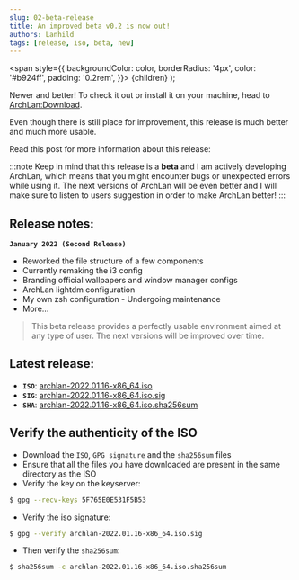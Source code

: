 ```yaml
---
slug: 02-beta-release
title: An improved beta v0.2 is now out!
authors: Lanhild
tags: [release, iso, beta, new]
---
```


  <span
    style={{
      backgroundColor: color,
      borderRadius: '4px',
      color: '#b924ff',
      padding: '0.2rem',
    }}>
    {children}
  </span>
);

Newer and better!
To check it out or install it on your machine, head to [ArchLan:Download](https://archlan.github.io/install.html).

Even though there is still place for improvement, this release is much better and much more usable.

Read this post for more information about this release:

<!-- truncate -->
:::note
Keep in mind that this release is a **beta** and I am actively developing <Highlight>ArchLan</Highlight>, which means that you might encounter bugs or unexpected errors while using it.
The next versions of ArchLan will be even better and I will make sure to
listen to users suggestion in order to make ArchLan better!
:::

## Release notes:
**`January 2022 (Second Release)`**

- Reworked the file structure of a few components
- Currently remaking the i3 config
- Branding official wallpapers and window manager configs
- ArchLan lightdm configuration
- My own zsh configuration - Undergoing maintenance
- More...

>This beta release provides a perfectly usable environment aimed at any type of user. The next versions will be improved over time.

## Latest release:

- **`ISO`**: [archlan-2022.01.16-x86_64.iso](https://github.com/archlan/releases/download/v22.01/archlan-2022.01.16-x86_64.iso)
- **`SIG`**: [archlan-2022.01.16-x86_64.iso.sig](https://github.com/archlan/releases/download/v22.01/archlan-2022.01.16-x86_64.iso.sig)
- **`SHA`**: [archlan-2022.01.16-x86_64.iso.sha256sum](https://github.com/archlan/releases/download/v22.01/archlan-2022.01.16-x86_64.iso.sha256sum)

## Verify the authenticity of the ISO
- Download the <Highlight>`ISO`</Highlight>, <Highlight>`GPG signature`</Highlight> and the <Highlight>`sha256sum`</Highlight> files
- Ensure that all the files you have downloaded are present in the same directory as the ISO
- Verify the key on the keyserver:
```bash
$ gpg --recv-keys 5F765E0E531F5B53
```

- Verify the iso signature:
```bash
$ gpg --verify archlan-2022.01.16-x86_64.iso.sig
```

- Then verify the `sha256sum`:
```bash
$ sha256sum -c archlan-2022.01.16-x86_64.iso.sha256sum
```